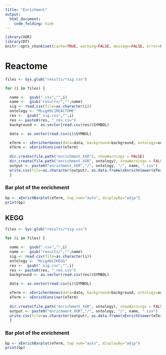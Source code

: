 ```yaml
---
title: "Enrichment"
output: 
  html_document:
    code_folding: hide
---
```


```r
library(XGR)
library(DT)
knitr::opts_chunk$set(cache=TRUE, warning=FALSE, message=FALSE, error=FALSE)
```


# Reactome


```r

files <- Sys.glob("results/*sig.csv")

for (i in files) {

  name <-  gsub(".csv","",i)
  name <-  gsub("results/","",name)
  sig <- read.csv(file=as.character(i))
  ontology <- "MsigdbC2REACTOME"
  res <-  gsub("_sig.csv","",i)
  res <- paste0(res, "_res.csv")
  background <- as.vector(read.csv(res)$SYMBOL)

  data <- as.vector(read.csv(i)$SYMBOL)

  eTerm <- xEnricherGenes(data=data, background=background, ontology=ontology)
  eTerm <- xEnrichConciser(eTerm)
  
  dir.create(file.path("enrichment_XGR"), showWarnings = FALSE)
  dir.create(file.path("enrichment_XGR", ontology), showWarnings = FALSE)
  output <- paste0("enrichment_XGR","/", ontology, "/", name, ".csv")
  write.csv(file=as.character(output), as.data.frame(xEnrichViewer(eTerm)))
  }
```

### Bar plot of the enrichment

```r

bp <- xEnrichBarplot(eTerm, top_num="auto", displayBy="adjp")
print(bp)
```

## KEGG

```r

files <- Sys.glob("results/*sig.csv")

for (i in files) {

  name <-  gsub(".csv","",i)
  name <-  gsub("results/","",name)
  sig <- read.csv(file=as.character(i))
  ontology <- "MsigdbC2KEGG"
  res <-  gsub("_sig.csv","",i)
  res <- paste0(res, "_res.csv")
  background <- as.vector(read.csv(res)$SYMBOL)

  data <- as.vector(read.csv(i)$SYMBOL)

  eTerm <- xEnricherGenes(data=data, background=background, ontology=ontology)
  eTerm <- xEnrichConciser(eTerm)
  
  dir.create(file.path("enrichment_XGR", ontology), showWarnings = FALSE)
  output <- paste0("enrichment_XGR","/", ontology, "/", name, ".csv")
  write.csv(file=as.character(output), as.data.frame(xEnrichViewer(eTerm)))
  }
```

### Bar plot of the enrichment

```r

bp <- xEnrichBarplot(eTerm, top_num="auto", displayBy="adjp")
print(bp)
```
